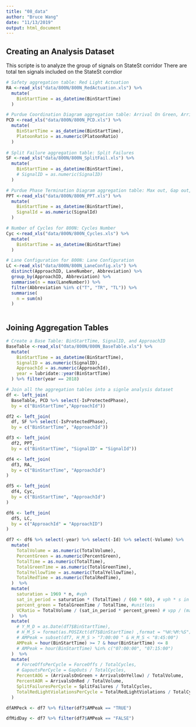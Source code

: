 ```yaml
---
title: "08_data"
author: "Bruce Wang"
date: "11/13/2019"
output: html_document
---
```



## Creating an Analysis Dataset
This scripte is to analyze the group of signals on StateSt corridor 
There are total ten signals included on the StateSt corrdior
```r
# Safety aggregation table: Red Light Actuation
RA <-read_xls("data/800N/800N_RedActuation.xls") %>%
  mutate(
    BinStartTime = as_datetime(BinStartTime)
  )

# Purdue Coordination Diagram aggregation table: Arrival On Green, Arrival On Red, and Platoon Ratio
PCD <-read_xls("data/800N/800N_PCD.xls") %>% 
  mutate(
    BinStartTime = as_datetime(BinStartTime),
    PlatoonRatio = as.numeric(PlatoonRatio)
  )
    
# Split Failure aggregation table: Split Failures
SF <-read_xls("data/800N/800N_SplitFail.xls") %>% 
  mutate(
    BinStartTime = as_datetime(BinStartTime),
    # SignalID = as.numeric(SignalID)
  )  

# Purdue Phase Termination Diagram aggregation table: Max out, Gap out, and Force Off
PPT <-read_xls("data/800N/800N_PPT.xls") %>% 
  mutate(
    BinStartTime = as_datetime(BinStartTime),
    SignalId = as.numeric(SignalId)
  )

# Number of Cycles for 800N: Cycles Number 
Cyc <-read_xls("data/800N/800N_Cycles.xls") %>%
  mutate(
    BinStartTime = as_datetime(BinStartTime)
  )

# Lane Configuration for 800N: Lane Configuration
LC <-read_xls("data/800N/800N_LaneConfig.xls") %>%
  distinct(ApproachID, LaneNumber, Abbreviation) %>%
  group_by(ApproachID, Abbreviation) %>%
  summarise(n = max(LaneNumber)) %>%
  filter(Abbreviation %in% c("T", "TR", "TL")) %>%
  summarise(
    n = sum(n)
  )
  
```

## Joining Aggregation Tables
```r
# Create a Base Table: BinStartTime, SignalID, and ApproachID
BaseTable <-read_xls("data/800N/800N_BaseTable.xls") %>%
  mutate(
    BinStartTime = as_datetime(BinStartTime),
    SignalID = as.numeric(SignalID),
    ApproachId = as.numeric(ApproachId),
    year = lubridate::year(BinStartTime)
  ) %>% filter(year == 2018)

# Join all the aggregation tables into a signle analysis dataset
df <- left_join(
  BaseTable, PCD %>% select(-IsProtectedPhase),
  by = c("BinStartTime","ApproachId"))

df2 <- left_join(
  df, SF %>% select(-IsProtectedPhase),
  by = c("BinStartTime", "ApproachId"))

df3 <- left_join(
  df2, PPT, 
  by = c("BinStartTime", "SignalID" = "SignalId"))

df4 <- left_join(
  df3, RA,
  by = c("BinStartTime", "ApproachId")
)

df5 <- left_join(
  df4, Cyc,
  by = c("BinStartTime", "ApproachId")
)

df6 <- left_join(
  df5, LC,
  by = c("ApproachId" = "ApproachID")
)

df7 <- df6 %>% select(-year) %>% select(-Id) %>% select(-Volume) %>%
  mutate(
    TotalVolume = as.numeric(TotalVolume),
    PercentGreen = as.numeric(PercentGreen),
    TotalTime = as.numeric(TotalTime),
    TotalGreenTime = as.numeric(TotalGreenTime),
    TotalYellowTime = as.numeric(TotalYellowTime),
    TotalRedTime = as.numeric(TotalRedTime),
  )  %>% 
  mutate(
    saturation = 1969 * n, #vph
    sat_in_period = saturation * (TotalTime) / (60 * 60), # vph * s in period / s in hour = vp period
    percent_green = TotalGreenTime / TotalTime, #unitless
    VCRatio = TotalVolume / (sat_in_period * percent_green) # vpp / (max vpp * percent green)
  )  %>%
  mutate(
    # Y_M_D = as.Date(df7$BinStartTime),
    # H_M_S = format(as.POSIXct(df7$BinStartTime) ,format = "%H:%M:%S"),
    # AMPeak = subset(df7, H_M_S > "7:00:00 " & H_M_S < "8:45:00")
    AMPeak = hour(BinStartTime) >= 7 & hour(BinStartTime) <= 8
    # AMPeak = hour(BinStartTime) %in% c("07:00:00", "07:15:00")
  )  %>%
  mutate(
    # ForceOffsPerCycle = ForceOffs / TotalCycles,
    # GapoutsPerCycle = GapOuts / TotalCycles,
    PercentAOG = (ArrivalsOnGreen + ArrivalsOnYellow) / TotalVolume,
    PercentAOR = ArrivalsOnRed / TotalVolume,
    SplitFailuresPerCycle = SplitFailures / TotalCycles,
    TotalRedLightViolationsPerCycle = TotalRedLightViolations / TotalCycles
  )

dfAMPeck <- df7 %>% filter(df7$AMPeak == "TRUE")

dfMidDay <- df7 %>% filter(df7$AMPeak == "FALSE")
```